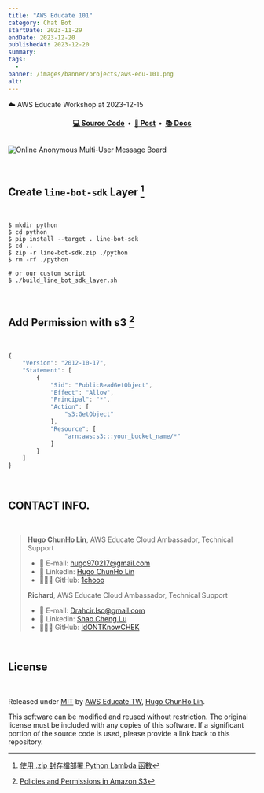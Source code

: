 ```yaml
---
title: "AWS Educate 101"
category: Chat Bot
startDate: 2023-11-29
endDate: 2023-12-20
publishedAt: 2023-12-20
summary: 
tags: 
  - 
banner: /images/banner/projects/aws-edu-101.png
alt: 
---
```


☁️ AWS Educate Workshop at 2023-12-15

<div align="center">
  <strong>
    <a href="https://github.com/1chooo/aws-line-business-card-workshop">💻 Source Code</a>&nbsp;&nbsp;&bull;&nbsp;
    <a href="https://www.instagram.com/p/C0T-Cu7rpKP/?img_index=1">🎥 Post</a>&nbsp;&nbsp;&bull;&nbsp;
    <a href="https://github.com/1chooo/aws-line-business-card-workshop/blob/main/hands_on_tips.md">📚 Docs</a>
  </strong>
</div>

<br />

![Online Anonymous Multi-User Message Board](/images/banner/projects/aws-edu-101.png)

<br />

## Create `line-bot-sdk` Layer [^1]

<br />

```shell
$ mkdir python
$ cd python
$ pip install --target . line-bot-sdk 
$ cd ..
$ zip -r line-bot-sdk.zip ./python
$ rm -rf ./python

# or our custom script
$ ./build_line_bot_sdk_layer.sh
```

<br />

## Add Permission with s3 [^2]

<br />

```js
{
    "Version": "2012-10-17",
    "Statement": [
        {
            "Sid": "PublicReadGetObject",
            "Effect": "Allow",
            "Principal": "*",
            "Action": [
                "s3:GetObject"
            ],
            "Resource": [
                "arn:aws:s3:::your_bucket_name/*"
            ]
        }
    ]
}
```

<br />

## CONTACT INFO.

<br />

> **Hugo ChunHo Lin**, AWS Educate Cloud Ambassador, Technical Support
> 
> - 📩 E-mail: <a href="mailto:hugo970217@gmail.com">hugo970217@gmail.com</a>
> - 🧳 Linkedin: <a href="https://www.linkedin.com/in/1chooo/">Hugo ChunHo Lin</a>
> - 👨🏻‍💻 GitHub: <a href="https://github.com/1chooo">1chooo</a>
>    
> 
> 
> **Richard**, AWS Educate Cloud Ambassador, Technical Support
> 
> - 📩 E-mail: <a href="mailto:Drahcir.lsc@gmail.com">Drahcir.lsc@gmail.com</a>
> - 🧳 Linkedin: <a href="https://www.linkedin.com/in/resultcheng/">Shao Cheng Lu</a>
> - 👨🏻‍💻 GitHub: <a href="https://github.com/IdONTKnowCHEK">IdONTKnowCHEK</a>

<br />

## License

<br />

Released under [MIT](./LICENSE) by [AWS Educate TW](https://aws.amazon.com/tw/education/awseducate/), [Hugo ChunHo Lin](https://github.com/1chooo).

This software can be modified and reused without restriction.
The original license must be included with any copies of this software.
If a significant portion of the source code is used, please provide a link back to this repository.

[^1]: [使用 .zip 封存檔部署 Python Lambda 函數](https://docs.aws.amazon.com/zh_tw/lambda/latest/dg/python-package.html)
[^2]: [Policies and Permissions in Amazon S3](https://docs.aws.amazon.com/AmazonS3/latest/userguide/access-policy-language-overview.html?icmpid=docs_amazons3_console)
